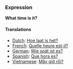 ===Expression===
'''What time is it?'''

====Translations====
*[[Dutch]]: [[media:Hoe_laat_is_het.ogg|Hoe laat is het?]]
*[[French]]: [[Quelle heure est-il?]]
*[[German]]: [[Wie spät ist es?]]
*[[Spanish]]: [[Que hora es?]]
*[[Vietnamese]]: [[Mấy giờ rồi?]]